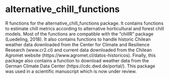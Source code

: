 # alternative_chill_functions
R functions for the alternative_chill_functions package. It contains functions to estimate chill metrics according to alternative horticultural and forest chill models. Most of the functions are compatible with the "chillR" package (Luedeling, 2018). It also contains functions to handle historic Chilean weather data downloaded from the Center for Climate and Resilience Research (www.cr2.cl) and current data downloaded from the Chilean Agromet website (https://www.agromet.cl/datos-historicos). Finally, this package also contains a function to download weather data from the German Climate Data Center (https://cdc.dwd.de/portal/). This package was used in a scientific manuscript which is now under review.

